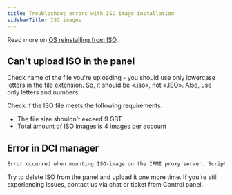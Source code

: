 ---
title: Troubleshoot errors with ISO image installation
sidebarTitle: ISO images
---

Read more on [OS reinstalling from ISO](/hosting/dedicated-servers/manage/operating-system/install-a-linux-os-from-your-iso-image).

## Can't upload ISO in the panel

Check name of the file you're uploading - you should use only lowercase letters in the file extension. So, it should be «.iso», not «.ISO». Also, use only letters and numbers.

Check if the ISO file meets the following requirements.

  * The file size shouldn't exceed 9 GBT
  * Total amount of ISO images is 4 images per account



## Error in DCI manager

```sh
Error occurred when mounting ISO-image on the IPMI proxy server. Script output: ''
 ```

Try to delete ISO from the panel and upload it one more time. If you're still experiencing issues, contact us via chat or ticket from Control panel.